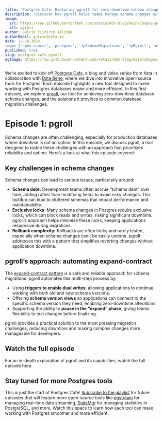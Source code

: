 ```yaml
---
title: 'Postgres Cafe: Exploring pgroll for zero-downtime schema changes'
description: 'Discover how pgroll helps teams manage schema changes with ease in our new Postgres Cafe blog and video series.'
image:
  src: https://raw.githubusercontent.com/xataio/mdx-blog/main/images/postgres-cafe-pgroll.png
  alt: pgroll
author: Gulcin Yildirim Jelinek
authorEmail: gulcin@xata.io
date: 12-18-2024
tags: ['open-source', 'postgres', 'fpSchemaMigrations', 'fpPgroll', 'oss']
published: true
slug: postgres-cafe-pgroll
ogImage: https://raw.githubusercontent.com/xataio/mdx-blog/main/images/pgroll-postgres-cafe-og@2x.png
---
```


We’re excited to kick off [Postgres Cafe](https://www.youtube.com/watch?v=WwaJd2c9whM), a blog and video series from Xata in collaboration with [Data Bene](https://www.data-bene.io/en/), where we dive into innovative open-source tools for Postgres. Each episode highlights a new tool designed to make working with Postgres databases easier and more efficient.
In this first episode, we explore [pgroll](https://pgroll.com/), our tool for achieving zero-downtime database schema changes, and the solutions it provides to common database migration challenges.

# Episode 1: pgroll

Schema changes are often challenging, especially for production databases where downtime is not an option. In this episode, we discuss pgroll, a tool designed to tackle these challenges with an approach that prioritizes reliability and uptime. Here’s a look at what this episode covered:

## Key challenges in schema changes

Schema changes can lead to various issues, particularly around:

- **Schema debt:** Development teams often accrue “schema debt” over time, adding rather than modifying fields to avoid risky changes. This buildup can lead to cluttered schemas that impact performance and maintainability.
- **Exclusive locks:** Many schema changes in Postgres require exclusive locks, which can block reads and writes, risking significant downtime. pgroll’s approach helps minimize these locks, keeping applications responsive during migrations.
- **Rollback complexity:** Rollbacks are often tricky and rarely tested, especially when schema changes can’t be easily undone. pgroll addresses this with a pattern that simplifies reverting changes without application downtime.

## pgroll’s approach: automating expand-contract

The [expand-contract pattern](https://xata.io/blog/pgroll-expand-contract) is a safe and reliable approach for schema migrations. pgroll automates this multi-step process by:

- Using **triggers to enable dual writes**, allowing applications to continue working with both old and new schema versions.
- Offering **schema version views** so applications can connect to the specific schema version they need, enabling zero-downtime alterations.
- Supporting the ability to **pause in the “expand” phase**, giving teams flexibility to test changes before finalizing.

pgroll provides a practical solution to the most pressing migration challenges, reducing downtime and making complex changes more manageable for developers.

## Watch the full episode

For an in-depth exploration of pgroll and its capabilities, watch the full episode here:

<ArticleVideo platform="youtube" src="https://www.youtube.com/embed/1j07dnd1nSY?si=LBPoDKT98RAn7KFs" />

## Stay tuned for more Postgres tools

This is just the start of Postgres Cafe! [Subscribe to the playlist](https://www.youtube.com/playlist?list=PLf7KS0svgDP_zJmby3RMzzOVO45qLbruA) for future episodes that will feature more open-source tools like [pgstream](https://xata.io/pgstream) for managing real-time data streaming, [StatsMgr](https://git.data-bene.io/cedric/statsmgr) for managing statistics in PostgreSQL, and more. Watch this space to learn how each tool can make working with Postgres smoother and more efficient.
